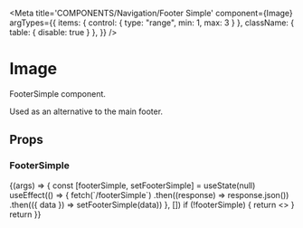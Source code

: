 
<Meta
  title='COMPONENTS/Navigation/Footer Simple'
  component={Image}
  argTypes={{
    items: { control: { type: "range", min: 1, max: 3 } },
    className: { table: { disable: true } },
  }}
/>

# Image

FooterSimple component.

Used as an alternative to the main footer.

## Props

<Props of={Image} />

### FooterSimple

<Preview>
  <Story name='Footer Simple' args={{ items: 3 }}>
    {(args) => {
      const [footerSimple, setFooterSimple] = useState(null)
      useEffect(() => {
        fetch(`/footerSimple`)
          .then((response) => response.json())
          .then(({ data }) => setFooterSimple(data))
      }, [])
      if (!footerSimple) {
        return <></>
      }
      return <FooterSimple items={footerSimple.slice(0, args.items)} />
    }}
  </Story>
</Preview>
